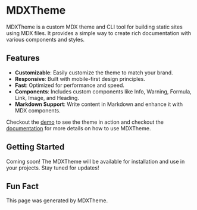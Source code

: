 # MDXTheme

MDXTheme is a custom MDX theme and CLI tool for building static sites using MDX files. It provides a simple way to create rich documentation with various components and styles.

## Features

- **Customizable**: Easily customize the theme to match your brand.
- **Responsive**: Built with mobile-first design principles.
- **Fast**: Optimized for performance and speed.
- **Components**: Includes custom components like Info, Warning, Formula, Link, Image, and Heading.
- **Markdown Support**: Write content in Markdown and enhance it with MDX components.

Checkout the [demo](/demo) to see the theme in action and checkout the [documentation](/docs) for more details on how to use MDXTheme.

## Getting Started

Coming soon! The MDXTheme will be available for installation and use in your projects. Stay tuned for updates!

## Fun Fact

This page was generated by MDXTheme.
